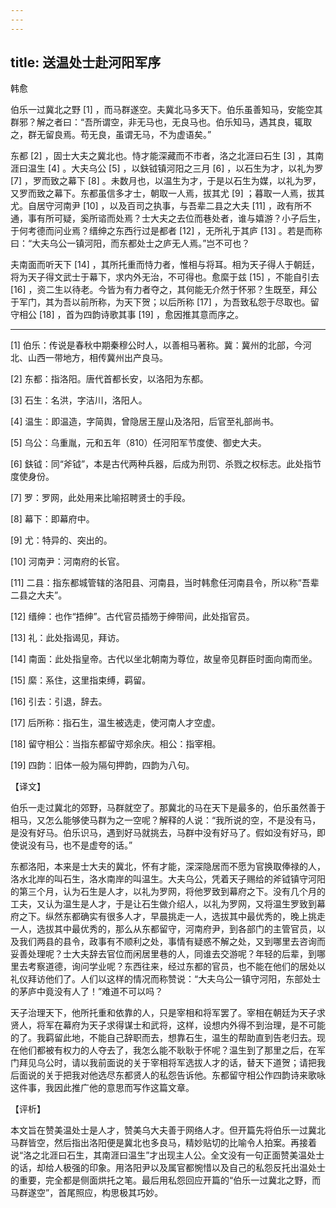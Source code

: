 ```yaml
---
---
---
```

title: 送温处士赴河阳军序
---




韩愈

伯乐一过冀北之野 [1] ，而马群遂空。夫冀北马多天下。伯乐虽善知马，安能空其群邪？解之者曰：“吾所谓空，非无马也，无良马也。伯乐知马，遇其良，辄取之，群无留良焉。苟无良，虽谓无马，不为虚语矣。”

东都 [2] ，固士大夫之冀北也。恃才能深藏而不市者，洛之北涯曰石生 [3] ，其南涯曰温生 [4] 。大夫乌公 [5] ，以鈇钺镇河阳之三月 [6] ，以石生为才，以礼为罗 [7] ，罗而致之幕下 [8] 。未数月也，以温生为才，于是以石生为媒，以礼为罗，又罗而致之幕下。东都虽信多才士，朝取一人焉，拔其尤 [9] ；暮取一人焉，拔其尤。自居守河南尹 [10] ，以及百司之执事，与吾辈二县之大夫 [11] ，政有所不通，事有所可疑，奚所谘而处焉？士大夫之去位而巷处者，谁与嬉游？小子后生，于何考德而问业焉？缙绅之东西行过是都者 [12] ，无所礼于其庐 [13] 。若是而称曰：“大夫乌公一镇河阳，而东都处士之庐无人焉。”岂不可也？

夫南面而听天下 [14] ，其所托重而恃力者，惟相与将耳。相为天子得人于朝廷，将为天子得文武士于幕下，求内外无治，不可得也。愈縻于兹 [15] ，不能自引去 [16] ，资二生以待老。今皆为有力者夺之，其何能无介然于怀邪？生既至，拜公于军门，其为吾以前所称，为天下贺；以后所称 [17] ，为吾致私怨于尽取也。留守相公 [18] ，首为四韵诗歌其事 [19] ，愈因推其意而序之。



* * *



[1] 伯乐：传说是春秋中期秦穆公时人，以善相马著称。冀：冀州的北部，今河北、山西一带地方，相传冀州出产良马。

[2] 东都：指洛阳。唐代首都长安，以洛阳为东都。

[3] 石生：名洪，字洁川，洛阳人。

[4] 温生：即温造，字简舆，曾隐居王屋山及洛阳，后官至礼部尚书。

[5] 乌公：乌重胤，元和五年（810）任河阳军节度使、御史大夫。

[6] 鈇钺：同“斧钺”，本是古代两种兵器，后成为刑罚、杀戮之权标志。此处指节度使身份。

[7] 罗：罗网，此处用来比喻招聘贤士的手段。

[8] 幕下：即幕府中。

[9] 尤：特异的、突出的。

[10] 河南尹：河南府的长官。

[11] 二县：指东都城管辖的洛阳县、河南县，当时韩愈任河南县令，所以称“吾辈二县之大夫”。

[12] 缙绅：也作“捂绅”。古代官员插笏于绅带间，此处指官员。

[13] 礼：此处指谒见，拜访。

[14] 南面：此处指皇帝。古代以坐北朝南为尊位，故皇帝见群臣时面向南而坐。

[15] 縻：系住，这里指束缚，羁留。

[16] 引去：引退，辞去。

[17] 后所称：指石生，温生被选走，使河南人才空虚。

[18] 留守相公：当指东都留守郑余庆。相公：指宰相。

[19] 四韵：旧体一般为隔句押韵，四韵为八句。

【译文】

伯乐一走过冀北的郊野，马群就空了。那冀北的马在天下是最多的，伯乐虽然善于相马，又怎么能够使马群为之一空呢？解释的人说：“我所说的空，不是没有马，是没有好马。伯乐识马，遇到好马就挑去，马群中没有好马了。假如没有好马，即使说没有马，也不是虚夸的话。”

东都洛阳，本来是士大夫的冀北，怀有才能，深深隐居而不愿为官换取俸禄的人，洛水北岸的叫石生，洛水南岸的叫温生。大夫乌公，凭着天子赐给的斧钺镇守河阳的第三个月，认为石生是人才，以礼为罗网，将他罗致到幕府之下。没有几个月的工夫，又认为温生是人才，于是让石生做介绍人，以礼为罗网，又将温生罗致到幕府之下。纵然东都确实有很多人才，早晨挑走一人，选拔其中最优秀的，晚上挑走一人，选拔其中最优秀的，那么从东都留守，河南府尹，到各部门的主管官员，以及我们两县的县令，政事有不顺利之处，事情有疑惑不解之处，又到哪里去咨询而妥善处理呢？士大夫辞去官位而闲居里巷的人，同谁去交游呢？年轻的后辈，到哪里去考察道德，询问学业呢？东西往来，经过东都的官员，也不能在他们的居处以礼仪拜访他们了。人们以这样的情况而称赞说：“大夫乌公一镇守河阳，东部处士的茅庐中竟没有人了！”难道不可以吗？

天子治理天下，他所托重和依靠的人，只是宰相和将军罢了。宰相在朝廷为天子求贤人，将军在幕府为天子求得谋士和武将，这样，设想内外得不到治理，是不可能的了。我羁留此地，不能自己辞职而去，想靠石生，温生的帮助直到告老归去。现在他们都被有权力的人夺去了，我怎么能不耿耿于怀呢？温生到了那里之后，在军门拜见乌公时，请以我前面说的关于宰相将军选拔人才的话，替天下道贺；请把我后面说的关于把我对他选尽东都贤人的私怨告诉他。东都留守相公作四韵诗来歌咏这件事，我因此推广他的意思而写作这篇文章。

【评析】

本文旨在赞美温处士是人才，赞美乌大夫善于网络人才。但开篇先将伯乐一过冀北马群皆空，然后指出洛阳便是冀北也多良马，精妙贴切的比喻令人拍案。再接着说“洛之北涯曰石生，其南涯曰温生”才出现主人公。全文没有一句正面赞美温处士的话，却给人极强的印象。用洛阳尹以及属官都惋惜以及自己的私怨反托出温处士的重要，完全都是侧面烘托之笔。最后用私怨回应开篇的“伯乐一过冀北之野，而马群遂空”，首尾照应，构思极其巧妙。